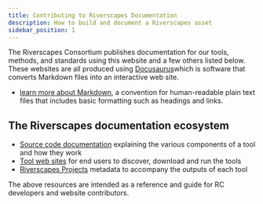```yaml
---
title: Contributing to Riverscapes Documentation
description: How to build and document a Riverscapes asset
sidebar_position: 1
---
```


The Riverscapes Consortium publishes documentation for our tools, methods, and standards using this website and a few others listed below. These websites are all produced using [Docusaurus](https://docusaurus.io/)which is software that converts Markdown files into an interactive web site. 

* [learn more about Markdown](https://commonmark.org/), a convention for human-readable plain text files that includes basic formatting such as headings and links. 

## The Riverscapes documentation ecosystem

* [Source code documentation](Source_Code) explaining the various components of a tool and how they work
* [Tool web sites](WebSites) for end users to discover, download and run the tools
* [Riverscapes Projects](Riverscapes_Projects) metadata to accompany the outputs of each tool

The above resources are intended as a reference and guide for  RC developers and website contributors. 